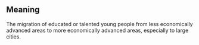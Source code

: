 == Meaning ==

The migration of educated or talented young people from less economically advanced areas to more economically advanced areas, especially to large cities.